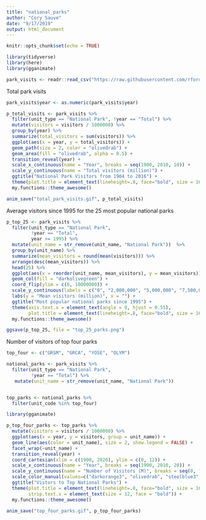 ```yaml
---
title: "national_parks"
author: "Cory Sauve"
date: "9/17/2019"
output: html_document
---
```


```r
knitr::opts_chunk$set(echo = TRUE)
```

```r
library(tidyverse)
library(here)
library(gganimate)
```

```r
park_visits <- readr::read_csv("https://raw.githubusercontent.com/rfordatascience/tidytuesday/master/data/2019/2019-09-17/national_parks.csv")
```

Total park visits 
```r
park_visits$year <- as.numeric(park_visits$year)

p_total_visits <- park_visits %>% 
  filter(unit_type == "National Park", !year == "Total") %>% 
  mutate(visitors = visitors / 1000000) %>% 
  group_by(year) %>% 
  summarize(total_visitors = sum(visitors)) %>% 
  ggplot(aes(x = year, y = total_visitors)) +
  geom_path(size = 2, color = "olivedrab") +
  geom_area(fill = "olivedrab", alpha = 0.5) +
  transition_reveal(year) +
  scale_x_continuous(name = "Year", breaks = seq(1900, 2010, 10)) +
  scale_y_continuous(name = "Total visitors (million)") +
  ggtitle("National Park Visitors from 1904 to 2016") +
  theme(plot.title = element_text(lineheight=.8, face="bold", size = 16, hjust = -0.2)) +
  my.functions::theme_awesome()

anim_save("total_park_visits.gif", p_total_visits)
```

Average visitors since 1995 for the 25 most popular national parks 
```r
p_top_25 <- park_visits %>% 
  filter(unit_type == "National Park",
         !year == "Total",
         year >= 1995) %>% 
  mutate(unit_name = str_remove(unit_name, "National Park"))  %>% 
  group_by(unit_name) %>% 
  summarize(mean_visitors = round(mean(visitors))) %>% 
  arrange(desc(mean_visitors)) %>% 
  head(25) %>% 
  ggplot(aes(x = reorder(unit_name, mean_visitors), y = mean_visitors)) +
  geom_col(fill = "darkolivegreen") +
  coord_flip(ylim = c(0, 10000000)) +
  scale_y_continuous(labels = c("0", "2,000,000", "5,000,000", "7,500,000", "10,000,000")) +
  labs(y = "Mean visitors (million)", x = "") +
  ggtitle("Most popular national parks since 1995") +
  theme(axis.text.x = element_text(angle = 0, hjust = 0.55),
        plot.title = element_text(lineheight=.8, face="bold", size = 16, hjust = -1.5)) +
  my.functions::theme_awesome()

ggsave(p_top_25, file = "top_25_parks.png")
```

Number of visitors of top four parks 
```r
top_four <- c("GRSM", "GRCA", "YOSE", "OLYM")

national_parks <- park_visits %>% 
  filter(unit_type == "National Park",
         !year == "Total") %>% 
   mutate(unit_name = str_remove(unit_name, "National Park"))


top_parks <- national_parks %>% 
  filter(unit_code %in% top_four)

library(gganimate)

p_top_four_parks <- top_parks %>% 
  mutate(visitors = visitors / 1000000) %>% 
  ggplot(aes(x = year, y = visitors, group = unit_name)) +
  geom_line(aes(color = unit_name), size = 2, show.legend = FALSE) +
  facet_wrap(~unit_name) +
  transition_reveal(year) +
  coord_cartesian(xlim = c(1900, 2020), ylim = c(0, 12)) +
  scale_x_continuous(name = "Year", breaks = seq(1900, 2010, 20)) +
  scale_y_continuous(name = "Number of Visitors (M)", breaks = seq(0, 12, 2)) +
  scale_color_manual(values=c("darkorange3", "olivedrab", "steelblue3", "slateblue3")) +
  ggtitle("Vistors to Top National Parks") +
  theme(plot.title = element_text(lineheight=.8, face="bold", size = 16),
        strip.text.x = element_text(size = 12, face = "bold")) +
  my.functions::theme_awesome()
 
anim_save("top_four_parks.gif", p_top_four_parks)
```

